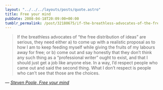 ```yaml
---
layout: "../../../layouts/posts/quote.astro"
title: Free your mind
pubDate: 2008-04-18T20:09:00+00:00
tumblr_permalink: /post/32180675/if-the-breathless-advocates-of-the-free
---
```


> If the breathless advocates of “the free distribution of ideas” are serious, they need either a) to come up with a realistic proposal as to how I am to keep feeding myself while giving the fruits of my labours away for free; or b) come out and say honestly that they don’t think any such thing as a “professional writer” ought to exist, and that I should just get a job like anyone else. In a way, I’d respect people who came out and said the second thing. What I don’t respect is people who can’t see that those are the choices.

— <cite>[Steven Poole, _Free your mind_](http://stevenpoole.net/blog/free-your-mind/)</cite>
